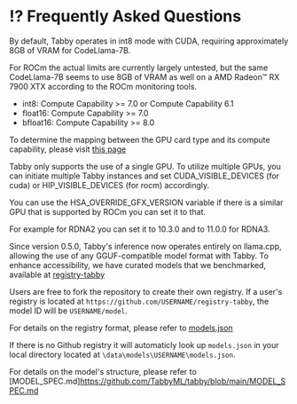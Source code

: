 
# ⁉️ Frequently Asked Questions

<Collapse title="How much VRAM a LLM model consumes?">

By default, Tabby operates in int8 mode with CUDA, requiring approximately 8GB of VRAM for CodeLlama-7B.

For ROCm the actual limits are currently largely untested, but the same CodeLlama-7B seems to use 8GB of VRAM as well on a AMD Radeon™ RX 7900 XTX according to the ROCm monitoring tools.

</Collapse>

<Collapse title="What GPUs are required for reduced-precision inference (e.g int8)?">

* int8: Compute Capability >= 7.0 or Compute Capability 6.1
* float16: Compute Capability >= 7.0
* bfloat16: Compute Capability >= 8.0

To determine the mapping between the GPU card type and its compute capability, please visit [this page](https://developer.nvidia.com/cuda-gpus)

</Collapse>

<Collapse title="How to utilize multiple NVIDIA GPUs?">

Tabby only supports the use of a single GPU. To utilize multiple GPUs, you can initiate multiple Tabby instances and set CUDA_VISIBLE_DEVICES (for cuda) or HIP_VISIBLE_DEVICES (for rocm) accordingly.

</Collapse>

<Collapse title="My AMD device isn't supported by ROCm">

You can use the HSA_OVERRIDE_GFX_VERSION variable if there is a similar GPU that is supported by ROCm you can set it to that.

For example for RDNA2 you can set it to 10.3.0 and to 11.0.0 for RDNA3.

</Collapse>

<Collapse title="How can I convert my own model for use with Tabby?">

Since version 0.5.0, Tabby's inference now operates entirely on llama.cpp, allowing the use of any GGUF-compatible model format with Tabby. To enhance accessibility, we have curated models that we benchmarked, available at [registry-tabby](https://github.com/TabbyML/registry-tabby)

Users are free to fork the repository to create their own registry. If a user's registry is located at `https://github.com/USERNAME/registry-tabby`, the model ID will be `USERNAME/model`.

For details on the registry format, please refer to [models.json](https://github.com/TabbyML/registry-tabby/blob/main/models.json)

If there is no Github registry it will automaticly look up `models.json` in your local directory located at `\data\models\USERNAME\models.json`.

For details on the model's structure, please refer to [MODEL_SPEC.md]https://github.com/TabbyML/tabby/blob/main/MODEL_SPEC.md

</Collapse>
